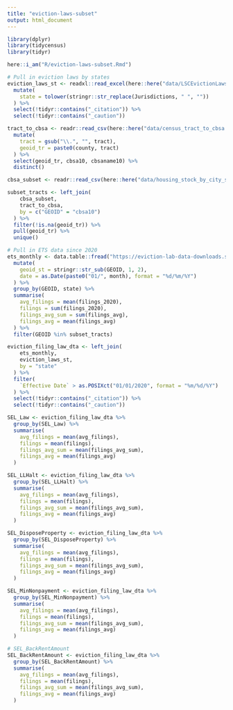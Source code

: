 ```yaml
---
title: "eviction-laws-subset"
output: html_document
---
```


```r

library(dplyr)
library(tidycensus)
library(tidyr)

here::i_am("R/eviction-laws-subset.Rmd")

```


```r

# Pull in eviction laws by states
eviction_laws_st <- readxl::read_excel(here::here("data/LSCEvictionLaws_StateTerritory_Data.xlsx")) %>%
  mutate(
    state = tolower(stringr::str_replace(Jurisdictions, " ", ""))
  ) %>%
  select(!tidyr::contains("_citation")) %>%
  select(!tidyr::contains("_caution"))

```


```r

tract_to_cbsa <- readr::read_csv(here::here("data/census_tract_to_cbsa.csv")) %>%
  mutate(
    tract = gsub("\\.", "", tract),
    geoid_tr = paste0(county, tract)
  ) %>%
  select(geoid_tr, cbsa10, cbsaname10) %>%
  distinct()

cbsa_subset <- readr::read_csv(here::here("data/housing_stock_by_city_subset.csv"))

subset_tracts <- left_join(
    cbsa_subset,
    tract_to_cbsa,
    by = c("GEOID" = "cbsa10")
  ) %>% 
  filter(!is.na(geoid_tr)) %>%
  pull(geoid_tr) %>%
  unique()

```


```r

# Pull in ETS data since 2020
ets_monthly <- data.table::fread("https://eviction-lab-data-downloads.s3.amazonaws.com/ets/allstates_monthly_2020_2021.csv") %>%
  mutate(
    geoid_st = stringr::str_sub(GEOID, 1, 2),
    date = as.Date(paste0("01/", month), format = "%d/%m/%Y")
  ) %>%
  group_by(GEOID, state) %>%
  summarise(
    avg_filings = mean(filings_2020),
    filings = sum(filings_2020),
    filings_avg_sum = sum(filings_avg),
    filings_avg = mean(filings_avg)
  ) %>%
  filter(GEOID %in% subset_tracts)

```


```r

eviction_filing_law_dta <- left_join(
    ets_monthly,
    eviction_laws_st,
    by = "state"
  ) %>%
  filter(
    `Effective Date` > as.POSIXct("01/01/2020", format = "%m/%d/%Y")
  ) %>%
  select(!tidyr::contains("_citation")) %>%
  select(!tidyr::contains("_caution"))

```


```r

SEL_Law <- eviction_filing_law_dta %>%
  group_by(SEL_Law) %>%
  summarise(
    avg_filings = mean(avg_filings),
    filings = mean(filings),
    filings_avg_sum = mean(filings_avg_sum),
    filings_avg = mean(filings_avg)
  )

```


```r

SEL_LLHalt <- eviction_filing_law_dta %>%
  group_by(SEL_LLHalt) %>%
  summarise(
    avg_filings = mean(avg_filings),
    filings = mean(filings),
    filings_avg_sum = mean(filings_avg_sum),
    filings_avg = mean(filings_avg)
  )

```


```r

SEL_DisposeProperty <- eviction_filing_law_dta %>%
  group_by(SEL_DisposeProperty) %>%
  summarise(
    avg_filings = mean(avg_filings),
    filings = mean(filings),
    filings_avg_sum = mean(filings_avg_sum),
    filings_avg = mean(filings_avg)
  )


```


```r

SEL_MinNonpayment <- eviction_filing_law_dta %>%
  group_by(SEL_MinNonpayment) %>%
  summarise(
    avg_filings = mean(avg_filings),
    filings = mean(filings),
    filings_avg_sum = mean(filings_avg_sum),
    filings_avg = mean(filings_avg)
  )


```

```r

# SEL_BackRentAmount
SEL_BackRentAmount <- eviction_filing_law_dta %>%
  group_by(SEL_BackRentAmount) %>%
  summarise(
    avg_filings = mean(avg_filings),
    filings = mean(filings),
    filings_avg_sum = mean(filings_avg_sum),
    filings_avg = mean(filings_avg)
  )

```
